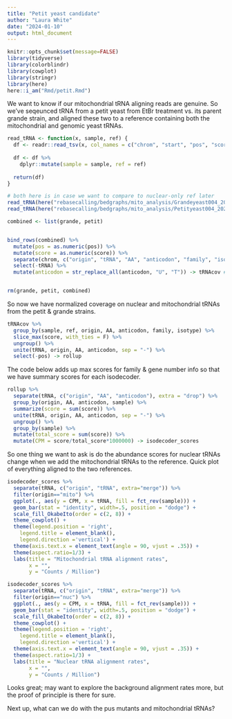 ```yaml
---
title: "Petit yeast candidate"
author: "Laura White"
date: "2024-01-10"
output: html_document
---
```

```r
knitr::opts_chunk$set(message=FALSE)
library(tidyverse)
library(colorblindr)
library(cowplot)
library(stringr)
library(here)
here::i_am("Rmd/petit.Rmd")
```
We want to know if our mitochondrial tRNA aligning reads are genuine. So we've seqeunced tRNA from a petit yeast from EtBr treatment vs. its parent grande strain, and aligned these two to a reference containing both the mitochondrial and genomic yeast tRNAs.
```r
read_tRNA <- function(x, sample, ref) {
  df <- readr::read_tsv(x, col_names = c("chrom", "start", "pos", "score"), show_col_types = FALSE)
  
  df <- df %>%
    dplyr::mutate(sample = sample, ref = ref)
  
  return(df)
}

# both here is in case we want to compare to nuclear-only ref later
read_tRNA(here("rebasecalling/bedgraphs/mito_analysis/Grandeyeast004_20240105_1222_P2S-00519-B_PAS98845_231d7d7e.rna004_130bps_sup@v3.0.1.bg"), "grande", "both") -> grande
read_tRNA(here("rebasecalling/bedgraphs/mito_analysis/Petityeast004_20240105_1222_P2S-00519-A_PAQ47538_49891fce.rna004_130bps_sup@v3.0.1.bg"), "petit", "both") -> petit

combined <- list(grande, petit)


bind_rows(combined) %>%
  mutate(pos = as.numeric(pos)) %>%
  mutate(score = as.numeric(score)) %>%
  separate(chrom, c("origin", "tRNA", "AA", "anticodon", "family", "isotype")) %>%
  select(-tRNA) %>%
  mutate(anticodon = str_replace_all(anticodon, "U", "T")) -> tRNAcov # if any u and t inconsistency across refs


rm(grande, petit, combined)
```

So now we have normalized coverage on nuclear and mitochondrial tRNAs from the petit & grande strains.
```r
tRNAcov %>%
  group_by(sample, ref, origin, AA, anticodon, family, isotype) %>%
  slice_max(score, with_ties = F) %>%
  ungroup() %>%
  unite(tRNA, origin, AA, anticodon, sep = "-") %>%
  select(-pos) -> rollup
```

The code below adds up max scores for family & gene number info so that we have summary scores for each isodecoder.
```r
rollup %>%
  separate(tRNA, c("origin", "AA", "anticodon"), extra = "drop") %>%
  group_by(origin, AA, anticodon, sample) %>%
  summarize(score = sum(score)) %>%
  unite(tRNA, origin, AA, anticodon, sep = "-") %>%
  ungroup() %>%
  group_by(sample) %>%
  mutate(total_score = sum(score)) %>%
  mutate(CPM = score/total_score*1000000) -> isodecoder_scores
```

So one thing we want to ask is do the abundance scores for nuclear tRNAs change when we add the mitochondrial tRNAs to the reference.
Quick plot of everything aligned to the two references.
```r
isodecoder_scores %>%
  separate(tRNA, c("origin", "tRNA", extra="merge")) %>%
  filter(origin=="mito") %>%
  ggplot(., aes(y = CPM, x = tRNA, fill = fct_rev(sample))) +
  geom_bar(stat = "identity", width=.5, position = "dodge") +
  scale_fill_OkabeIto(order = c(2, 8)) +
  theme_cowplot() +
  theme(legend.position = 'right',
    legend.title = element_blank(),
    legend.direction ='vertical') +
  theme(axis.text.x = element_text(angle = 90, vjust = .35)) +
  theme(aspect.ratio=1/3) +
  labs(title = "Mitochondrial tRNA alignment rates",
       x = "",
       y = "Counts / Million")

isodecoder_scores %>%
  separate(tRNA, c("origin", "tRNA", extra="merge")) %>%
  filter(origin=="nuc") %>%
  ggplot(., aes(y = CPM, x = tRNA, fill = fct_rev(sample))) +
  geom_bar(stat = "identity", width=.5, position = "dodge") +
  scale_fill_OkabeIto(order = c(2, 8)) +
  theme_cowplot() +
  theme(legend.position = 'right',
    legend.title = element_blank(),
    legend.direction ='vertical') +
  theme(axis.text.x = element_text(angle = 90, vjust = .35)) +
  theme(aspect.ratio=1/3) +
  labs(title = "Nuclear tRNA alignment rates",
       x = "",
       y = "Counts / Million")
```
Looks great; may want to explore the background alignment rates more, but the proof of principle is there for sure.

Next up, what can we do with the pus mutants and mitochondrial tRNAs?

